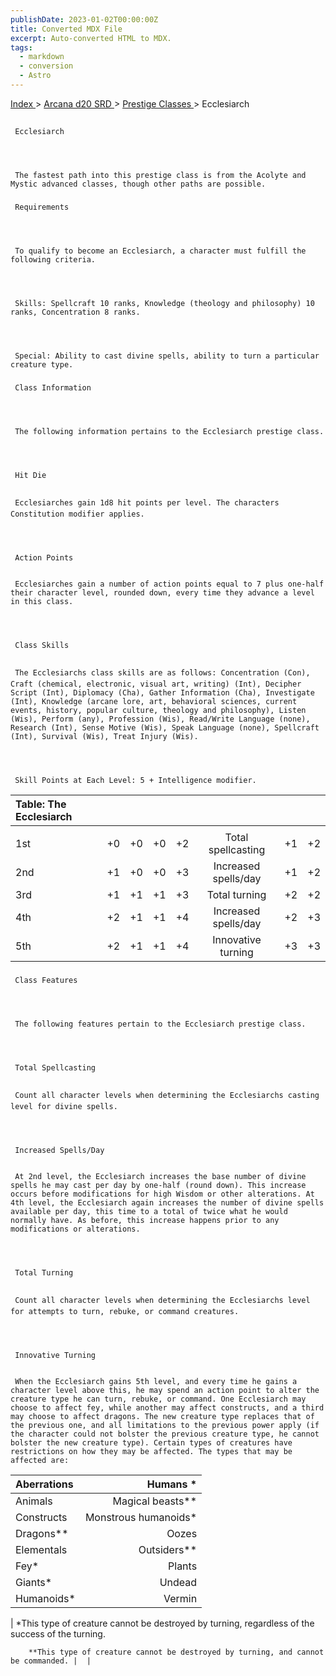 ```yaml
---
publishDate: 2023-01-02T00:00:00Z
title: Converted MDX File
excerpt: Auto-converted HTML to MDX.
tags:
  - markdown
  - conversion
  - Astro
---
```


[
Index
](-index) >
[
Arcana d20 SRD
](arcana-d20-srd-index) >
[
Prestige Classes
](arcana-d20-srd-prestige-classes-index) > Ecclesiarch

##

     Ecclesiarch




     The fastest path into this prestige class is from the Acolyte and Mystic advanced classes, though other paths are possible.

###

     Requirements




     To qualify to become an Ecclesiarch, a character must fulfill the following criteria.




     Skills: Spellcraft 10 ranks, Knowledge (theology and philosophy) 10 ranks, Concentration 8 ranks.




     Special: Ability to cast divine spells, ability to turn a particular creature type.

###

     Class Information




     The following information pertains to the Ecclesiarch prestige class.




     Hit Die


     Ecclesiarches gain 1d8 hit points per level. The characters Constitution modifier applies.




     Action Points


     Ecclesiarches gain a number of action points equal to 7 plus one-half their character level, rounded down, every time they advance a level in this class.




     Class Skills


     The Ecclesiarchs class skills are as follows: Concentration (Con), Craft (chemical, electronic, visual art, writing) (Int), Decipher Script (Int), Diplomacy (Cha), Gather Information (Cha), Investigate (Int), Knowledge (arcane lore, art, behavioral sciences, current events, history, popular culture, theology and philosophy), Listen (Wis), Perform (any), Profession (Wis), Read/Write Language (none), Research (Int), Sense Motive (Wis), Speak Language (none), Spellcraft (Int), Survival (Wis), Treat Injury (Wis).




     Skill Points at Each Level: 5 + Intelligence modifier.

| Table: The Ecclesiarch |     |     |     |     |                      |     |     |
| :--------------------- | :-: | :-: | :-: | :-: | :------------------: | :-: | --: |
|                        |     |     |     |     |                      |     |     |
| 1st                    | +0  | +0  | +0  | +2  |  Total spellcasting  | +1  |  +2 |
| 2nd                    | +1  | +0  | +0  | +3  | Increased spells/day | +1  |  +2 |
| 3rd                    | +1  | +1  | +1  | +3  |    Total turning     | +2  |  +2 |
| 4th                    | +2  | +1  | +1  | +4  | Increased spells/day | +2  |  +3 |
| 5th                    | +2  | +1  | +1  | +4  |  Innovative turning  | +3  |  +3 |

###

     Class Features




     The following features pertain to the Ecclesiarch prestige class.




     Total Spellcasting


     Count all character levels when determining the Ecclesiarchs casting level for divine spells.




     Increased Spells/Day


     At 2nd level, the Ecclesiarch increases the base number of divine spells he may cast per day by one-half (round down). This increase occurs before modifications for high Wisdom or other alterations. At 4th level, the Ecclesiarch again increases the number of divine spells available per day, this time to a total of twice what he would normally have. As before, this increase happens prior to any modifications or alterations.




     Total Turning


     Count all character levels when determining the Ecclesiarchs level for attempts to turn, rebuke, or command creatures.




     Innovative Turning


     When the Ecclesiarch gains 5th level, and every time he gains a character level above this, he may spend an action point to alter the creature type he can turn, rebuke, or command. One Ecclesiarch may choose to affect fey, while another may affect constructs, and a third may choose to affect dragons. The new creature type replaces that of the previous one, and all limitations to the previous power apply (if the character could not bolster the previous creature type, he cannot bolster the new creature type). Certain types of creatures have restrictions on how they may be affected. The types that may be affected are:

| Aberrations |             Humans \* |
| :---------- | --------------------: |
| Animals     |    Magical beasts\*\* |
| Constructs  | Monstrous humanoids\* |
| Dragons\*\* |                 Oozes |
| Elementals  |         Outsiders\*\* |
| Fey\*       |                Plants |
| Giants\*    |                Undead |
| Humanoids\* |                Vermin |

| \*This type of creature cannot be destroyed by turning, regardless of the success of the turning.

        **This type of creature cannot be destroyed by turning, and cannot be commanded. |  |
